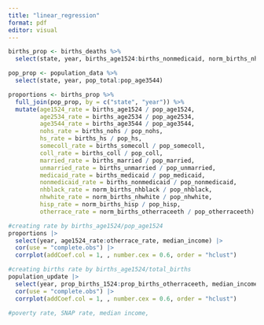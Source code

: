 ```yaml
---
title: "linear_regression"
format: pdf
editor: visual
---
```


```r
births_prop <- births_deaths %>% 
  select(state, year, births_age1524:births_nonmedicaid, norm_births_nhblack:norm_total_births, region, median_income, tfr, gen_fr)

pop_prop <- population_data %>% 
  select(state, year, pop_total:pop_age3544)

proportions <- births_prop %>% 
  full_join(pop_prop, by = c("state", "year")) %>% 
  mutate(age1524_rate = births_age1524 / pop_age1524,
         age2534_rate = births_age2534 / pop_age2534,
         age3544_rate = births_age3544 / pop_age3544,
         nohs_rate = births_nohs / pop_nohs,
         hs_rate = births_hs / pop_hs,
         somecoll_rate = births_somecoll / pop_somecoll,
         coll_rate = births_coll / pop_coll,
         married_rate = births_married / pop_married,
         unmarried_rate = births_unmarried / pop_unmarried,
         medicaid_rate = births_medicaid / pop_medicaid,
         nonmedicaid_rate = births_nonmedicaid / pop_nonmedicaid,
         nhblack_rate = norm_births_nhblack / pop_nhblack,
         nhwhite_rate = norm_births_nhwhite / pop_nhwhite,
         hisp_rate = norm_births_hisp / pop_hisp,
         otherrace_rate = norm_births_otherraceeth / pop_otherraceeth)

#creating rate by births_age1524/pop_age1524
proportions |>
  select(year, age1524_rate:otherrace_rate, median_income) |>
  cor(use = "complete.obs") |>
  corrplot(addCoef.col = 1, , number.cex = 0.6, order = "hclust")

#creating births rate by births_age1524/total_births
population_update |>
  select(year, prop_births_1524:prop_births_otherraceeth, median_income) |>
  cor(use = "complete.obs") |>
  corrplot(addCoef.col = 1, , number.cex = 0.6, order = "hclust")

#poverty rate, SNAP rate, median income, 

```

